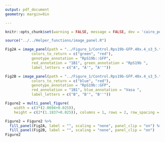 ```yaml
---
output: pdf_document
geometry: margin=0in

---
```


```r
knitr::opts_chunk$set(warning = FALSE, message = FALSE, dev = 'cairo_pdf')
```



```r
source("../../Helper_functions/image_panel.R")

Fig2A = image_panel(path = "../Figure_1/Control.Rps19b-GFP.40x.4_s3_5.tif",
            colors_to_return = c("green", "red"),
            genotype_annotation = "RpS19b::GFP",
            red_annotation = "1B1", green_annotation = "RpS19b ",
            label_letters = c("A", "A'", "A''"))

Fig2B = image_panel(path = "../Figure_1/Control.Rps19b-GFP.40x.4_s3_5.tif",
            colors_to_return = c("blue", "red"),
            genotype_annotation = "RpS19b::GFP",
            red_annotation = "1B1", blue_annotation = "Vasa ",
            label_letters = c("B", "B'", "B''"))

Figure2 = multi_panel_figure(
    width = c(3*(2.0694+0.025)),
    height = c(2*(1.1837+0.025)), columns = 1, rows = 2, row_spacing = 0.025, column_spacing = 0, unit = "in")

Figure2 = Figure2 %>%
  fill_panel(Fig2A, label = "", scaling = "none", panel_clip = "on") %>%
  fill_panel(Fig2B, label = "", scaling = "none", panel_clip = "on")
Figure2
```